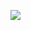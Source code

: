 <img src="/assets/images/headshot_nwlandry.jpg" class=icon>
<!-- <i class="ai ai-google-scholar-square ai-3x"></i> -->
<!-- {{{< ai google-scholar >}}} -->
<!-- {{< twitter nwlandry >}}
{{< github nwlandry >}}
{{< scholar MFlgHdcAAAAJ >}}
{{< orcid 0000-0003-2952-4812 >}} -->